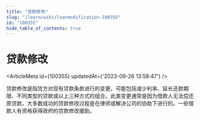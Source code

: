 ```yaml
---
title: "贷款修改"
slug: "/learn/wiki/loanmodification-100355"
id: "100355"
hide_table_of_contents: true
---
```



# 贷款修改

<ArticleMeta id={100355} updatedAt={'2023-09-26 13:58:47'} />
<div className='border-solid border-b border-t-0 my-4 border-[var(--ifm-color-gray-300)]' />

贷款修改是指贷方对现有贷款条款进行的变更。可能包括减少利率、延长还款期限、不同类型的贷款或以上三种方式的组合。此类变更通常是因为借款人无法偿还原贷款。大多数成功的贷款修改过程是在律师或解决公司的协助下进行的。一些借款人有资格获得政府的贷款修改援助。

